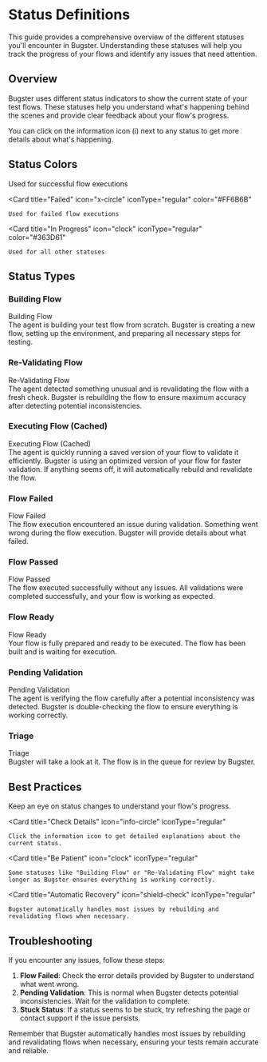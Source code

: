# Status Definitions

<Info>
This guide provides a comprehensive overview of the different statuses you'll encounter in Bugster. Understanding these statuses will help you track the progress of your flows and identify any issues that need attention.
</Info>

## Overview

Bugster uses different status indicators to show the current state of your test flows. These statuses help you understand what's happening behind the scenes and provide clear feedback about your flow's progress.

<Tip>
You can click on the information icon (i) next to any status to get more details about what's happening.
</Tip>

## Status Colors

<CardGroup cols={3}>
  <Card
    title="Passed"
    icon="check-circle-2"
    iconType="regular"
    color="#7F9F7F"
  >
    Used for successful flow executions
  </Card>

  <Card
    title="Failed"
    icon="x-circle"
    iconType="regular"
    color="#FF6B6B"
  >
    Used for failed flow executions
  </Card>

  <Card
    title="In Progress"
    icon="clock"
    iconType="regular"
    color="#363D61"
  >
    Used for all other statuses
  </Card>
</CardGroup>

## Status Types

### Building Flow
<ResponseField name="Building Flow" type="Status">
  <Expandable title="Details">
    <ResponseField name="Visual" type="component">
      <div className="flex items-center gap-2">
        <RefreshCw className="h-4 w-4 animate-spin text-[#363D61]" style={{ animationDuration: '1.5s' }} />
        <span className="text-[#363D61]">Building Flow</span>
      </div>
    </ResponseField>
    <ResponseField name="Description" type="string">
      The agent is building your test flow from scratch.
    </ResponseField>
    <ResponseField name="What's happening" type="string">
      Bugster is creating a new flow, setting up the environment, and preparing all necessary steps for testing.
    </ResponseField>
  </Expandable>
</ResponseField>

### Re-Validating Flow
<ResponseField name="Re-Validating Flow" type="Status">
  <Expandable title="Details">
    <ResponseField name="Visual" type="component">
      <div className="flex items-center gap-2">
        <Hammer className="h-4 w-4 text-[#363D61]" />
        <span className="text-[#363D61]">Re-Validating Flow</span>
      </div>
    </ResponseField>
    <ResponseField name="Description" type="string">
      The agent detected something unusual and is revalidating the flow with a fresh check.
    </ResponseField>
    <ResponseField name="What's happening" type="string">
      Bugster is rebuilding the flow to ensure maximum accuracy after detecting potential inconsistencies.
    </ResponseField>
  </Expandable>
</ResponseField>

### Executing Flow (Cached)
<ResponseField name="Executing Flow (Cached)" type="Status">
  <Expandable title="Details">
    <ResponseField name="Visual" type="component">
      <div className="flex items-center gap-2">
        <Clock className="h-4 w-4 animate-spin text-[#363D61]" />
        <span className="text-[#363D61]">Executing Flow (Cached)</span>
      </div>
    </ResponseField>
    <ResponseField name="Description" type="string">
      The agent is quickly running a saved version of your flow to validate it efficiently.
    </ResponseField>
    <ResponseField name="What's happening" type="string">
      Bugster is using an optimized version of your flow for faster validation. If anything seems off, it will automatically rebuild and revalidate the flow.
    </ResponseField>
  </Expandable>
</ResponseField>

### Flow Failed
<ResponseField name="Flow Failed" type="Status">
  <Expandable title="Details">
    <ResponseField name="Visual" type="component">
      <div className="flex items-center gap-2">
        <XCircle className="h-4 w-4 text-[#FF6B6B]" />
        <span className="text-[#FF6B6B]">Flow Failed</span>
      </div>
    </ResponseField>
    <ResponseField name="Description" type="string">
      The flow execution encountered an issue during validation.
    </ResponseField>
    <ResponseField name="What's happening" type="string">
      Something went wrong during the flow execution. Bugster will provide details about what failed.
    </ResponseField>
  </Expandable>
</ResponseField>

### Flow Passed
<ResponseField name="Flow Passed" type="Status">
  <Expandable title="Details">
    <ResponseField name="Visual" type="component">
      <div className="flex items-center gap-2">
        <CheckCircle2 className="h-4 w-4 text-[#7F9F7F]" />
        <span className="text-[#7F9F7F]">Flow Passed</span>
      </div>
    </ResponseField>
    <ResponseField name="Description" type="string">
      The flow executed successfully without any issues.
    </ResponseField>
    <ResponseField name="What's happening" type="string">
      All validations were completed successfully, and your flow is working as expected.
    </ResponseField>
  </Expandable>
</ResponseField>

### Flow Ready
<ResponseField name="Flow Ready" type="Status">
  <Expandable title="Details">
    <ResponseField name="Visual" type="component">
      <div className="flex items-center gap-2">
        <Play className="h-4 w-4 text-[#363D61]" />
        <span className="text-[#363D61]">Flow Ready</span>
      </div>
    </ResponseField>
    <ResponseField name="Description" type="string">
      Your flow is fully prepared and ready to be executed.
    </ResponseField>
    <ResponseField name="What's happening" type="string">
      The flow has been built and is waiting for execution.
    </ResponseField>
  </Expandable>
</ResponseField>

### Pending Validation
<ResponseField name="Pending Validation" type="Status">
  <Expandable title="Details">
    <ResponseField name="Visual" type="component">
      <div className="flex items-center gap-2">
        <RefreshCwOff className="h-4 w-4 text-[#363D61]" />
        <span className="text-[#363D61]">Pending Validation</span>
      </div>
    </ResponseField>
    <ResponseField name="Description" type="string">
      The agent is verifying the flow carefully after a potential inconsistency was detected.
    </ResponseField>
    <ResponseField name="What's happening" type="string">
      Bugster is double-checking the flow to ensure everything is working correctly.
    </ResponseField>
  </Expandable>
</ResponseField>

### Triage
<ResponseField name="Triage" type="Status">
  <Expandable title="Details">
    <ResponseField name="Visual" type="component">
      <div className="flex items-center gap-2">
        <Pyramid className="h-4 w-4 text-[#363D61]" />
        <span className="text-[#363D61]">Triage</span>
      </div>
    </ResponseField>
    <ResponseField name="Description" type="string">
      Bugster will take a look at it.
    </ResponseField>
    <ResponseField name="What's happening" type="string">
      The flow is in the queue for review by Bugster.
    </ResponseField>
  </Expandable>
</ResponseField>

## Best Practices

<CardGroup cols={2}>
  <Card
    title="Monitor Status Changes"
    icon="eye"
    iconType="regular"
  >
    Keep an eye on status changes to understand your flow's progress.
  </Card>

  <Card
    title="Check Details"
    icon="info-circle"
    iconType="regular"
  >
    Click the information icon to get detailed explanations about the current status.
  </Card>

  <Card
    title="Be Patient"
    icon="clock"
    iconType="regular"
  >
    Some statuses like "Building Flow" or "Re-Validating Flow" might take longer as Bugster ensures everything is working correctly.
  </Card>

  <Card
    title="Automatic Recovery"
    icon="shield-check"
    iconType="regular"
  >
    Bugster automatically handles most issues by rebuilding and revalidating flows when necessary.
  </Card>
</CardGroup>

## Troubleshooting

<Warning>
If you encounter any issues, follow these steps:
</Warning>

1. **Flow Failed**: Check the error details provided by Bugster to understand what went wrong.
2. **Pending Validation**: This is normal when Bugster detects potential inconsistencies. Wait for the validation to complete.
3. **Stuck Status**: If a status seems to be stuck, try refreshing the page or contact support if the issue persists.

<Check>
Remember that Bugster automatically handles most issues by rebuilding and revalidating flows when necessary, ensuring your tests remain accurate and reliable.
</Check> 